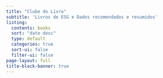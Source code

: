 ```yaml
---
title: "Clube do Livro"
subtitle: 'Livros de ESG e Dados recomendados e resumidos'
listing:
  contents: books
  sort: "date desc"
  type: default
  categories: true
  sort-ui: false
  filter-ui: false
page-layout: full
title-block-banner: true
---
```

